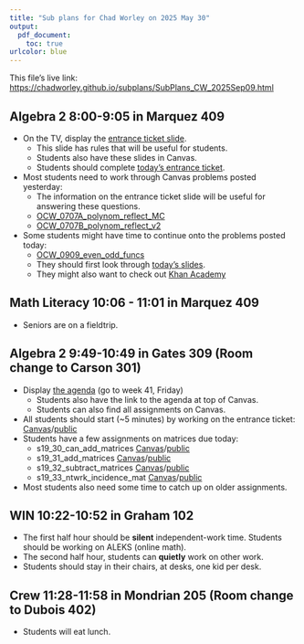 ```yaml
---
title: "Sub plans for Chad Worley on 2025 May 30"
output: 
  pdf_document:
    toc: true
urlcolor: blue
---
```


This file's live link: [https://chadworley.github.io/subplans/SubPlans_CW_2025Sep09.html](https://chadworley.github.io/subplans/SubPlans_CW_2025Sep09.html)

## Algebra 2 8:00-9:05 in Marquez 409

* On the TV, display the [entrance ticket slide](https://chadworley.github.io/algtwo2026/daily_materials/day008/slides_even_odd_functions.html#(2)).
    * This slide has rules that will be useful for students.
    * Students also have these slides in Canvas.
    * Students should complete [today's entrance ticket](https://bart.instructure.com/courses/2110/quizzes/3172).
* Most students need to work through Canvas problems posted yesterday:
    * The information on the entrance ticket slide will be useful for answering these questions.
    * [OCW_0707A_polynom_reflect_MC](https://bart.instructure.com/courses/2110/quizzes/3165)
    * [OCW_0707B_polynom_reflect_v2](https://bart.instructure.com/courses/2110/quizzes/3167)
* Some students might have time to continue onto the problems posted today:
    * [OCW_0909_even_odd_funcs](https://bart.instructure.com/courses/2110/quizzes/3173)
    * They should first look through [today's slides](https://chadworley.github.io/algtwo2026/daily_materials/day008/slides_even_odd_functions.html#(2)).
    * They might also want to check out [Khan Academy](https://www.khanacademy.org/math/algebra2/x2ec2f6f830c9fb89:transformations/x2ec2f6f830c9fb89:symmetry/v/function-symmetry)



## Math Literacy 10:06 - 11:01 in Marquez 409

* Seniors are on a fieldtrip.

## Algebra 2 9:49-10:49 in Gates 309 (Room change to Carson 301)

* Display [the agenda](https://chadworley.github.io/a2/weekly_a2.html#unit-18-exponential-equations-and-logarithms) (go to week 41, Friday)
    * Students also have the link to the agenda at top of Canvas.
    * Students can also find all assignments on Canvas.
* All students should start (~5 minutes) by working on the entrance ticket: [Canvas](https://bart.instructure.com/courses/1314/quizzes/3085)/[public](https://chadworley.github.io/a2/ET2/ET_161.html)
* Students have a few assignments on matrices due today:
    * s19_30_can_add_matrices [Canvas](https://bart.instructure.com/courses/1314/quizzes/3098)/[public](https://chadworley.github.io/a2/u19/outhtml/30_can_add_matrices.html)
    * s19_31_add_matrices [Canvas](https://bart.instructure.com/courses/1314/quizzes/3099)/[public](https://chadworley.github.io/a2/u19/outhtml/31_add_matrices.html)
    * s19_32_subtract_matrices [Canvas](https://bart.instructure.com/courses/1314/quizzes/3100)/[public](https://chadworley.github.io/a2/u19/outhtml/32_subtract_matrices.html)
    * s19_33_ntwrk_incidence_mat [Canvas](https://bart.instructure.com/courses/1314/quizzes/3101)/[public](https://chadworley.github.io/a2/u19/outhtml/33_ntwrk_incidence_mat.html)
* Most students also need some time to catch up on older assignments.

## WIN 10:22-10:52 in Graham 102

* The first half hour should be **silent** independent-work time. Students should be working on ALEKS (online math).
* The second half hour, students can **quietly** work on other work.
* Students should stay in their chairs, at desks, one kid per desk.


## Crew 11:28-11:58 in Mondrian 205 (Room change to Dubois 402)

* Students will eat lunch.





